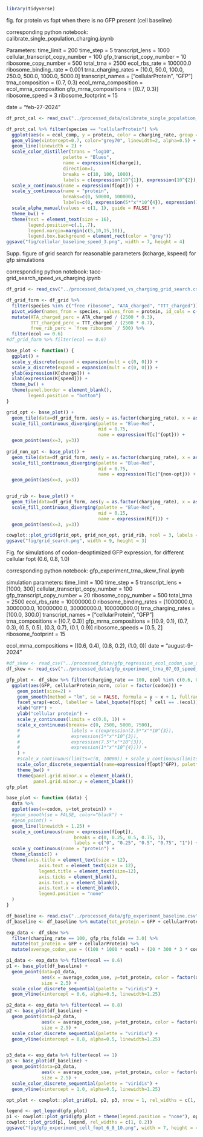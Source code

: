 ```r
library(tidyverse)
```

fig. for protein vs fopt when there is no GFP present (cell baseline)

corresponding python notebook: calibrate_single_population_charging.ipynb

Parameters: 
time_limit = 200
time_step = 5
transcript_lens = 1000
cellular_transcript_copy_number = 100
gfp_transcript_copy_number = 10
ribosome_copy_number = 500
total_trna = 2500
ecol_rbs_rate = 100000.0
ribosome_binding_rate = 0.001
trna_charging_rates = [10.0, 50.0, 100.0, 250.0, 500.0, 1000.0, 5000.0]
transcript_names = ["cellularProtein", "GFP"]
trna_composition = (0.7, 0.3)
ecol_mrna_composition = ecol_mrna_composition
gfp_mrna_compositions = [(0.7, 0.3)]
ribosome_speed = 3 
ribosome_footprint = 15

date = "feb-27-2024"

```r
df_prot_cal <- read_csv("../processed_data/calibrate_single_population_charging_1e6.csv")
```

```r
df_prot_cal %>% filter(species == "cellularProtein") %>% 
  ggplot(aes(x = ecol_comp, y = protein, color = charging_rate, group = charging_rate, alpha = charging_rate != 250.0)) +
  geom_vline(xintercept=0.7, color="grey70", linewidth=2, alpha=0.5) +
  geom_line(linewidth = 2) +
  scale_color_distiller(trans = "log10", 
                     palette = "Blues",
                     name = expression(K[charge]),
                     direction=1,
                     breaks = c(10, 100, 1000),
                     labels = c(expression(10^{1}), expression(10^{2}), expression(10^{3}))) +
  scale_x_continuous(name = expression(f[opt])) +
  scale_y_continuous(name = "protein",
                     breaks=c(0, 50000, 100000),
                     labels=c(0, expression(5*"x"*10^{4}), expression(1*"x"*10^{5}))) +
  scale_alpha_manual(values = c(1, 1), guide = FALSE) +
  theme_bw() +
  theme(text = element_text(size = 16),
        legend.position=c(.1,.7),
        legend.margin=margin(c(5,10,15,10)),
        legend.box.background = element_rect(color = "grey"))
ggsave("fig/cellular_baseline_speed_3.png", width = 7, height = 4)
```
Supp. figure of grid search for reasonable parameters (kcharge, kspeed) for gfp simulations

corresponding python notebook: tacc-grid_search_speed_vs_charging.ipynb

```r
df_grid <- read_csv("../processed_data/speed_vs_charging_grid_search.csv")
```

```r
df_grid_form <- df_grid %>% 
  filter(species %in% c("free ribosome", "ATA_charged", "TTT_charged")) %>%
  pivot_wider(names_from = species, values_from = protein, id_cols = c(speed, charging_rate, ecol)) %>%
  mutate(ATA_charged_perc = ATA_charged / (2500 * 0.3),
         TTT_charged_perc = TTT_charged / (2500 * 0.7),
         free_rib_perc = `free ribosome` / 500) %>%
  filter(ecol == 0.6)
#df_grid_form %>% filter(ecol == 0.6)
```

```r
base_plot <- function() {
  ggplot() +
  scale_y_discrete(expand = expansion(mult = c(0, 0))) +
  scale_x_discrete(expand = expansion(mult = c(0, 0))) +
  ylab(expression(K[charge])) +
  xlab(expression(K[speed])) +
  theme_bw() +
  theme(panel.border = element_blank(),
        legend.position = "bottom")
}

grid_opt <- base_plot() + 
  geom_tile(data=df_grid_form, aes(y = as.factor(charging_rate), x = as.factor(speed), fill = TTT_charged_perc)) +
  scale_fill_continuous_diverging(palette = "Blue-Red", 
                                  mid = 0.75,
                                  name = expression(T[c]^{opt})) +
  geom_point(aes(x=3, y=3))
  
grid_non_opt <- base_plot() + 
  geom_tile(data=df_grid_form, aes(y = as.factor(charging_rate), x = as.factor(speed), fill = ATA_charged_perc)) +
  scale_fill_continuous_diverging(palette = "Blue-Red", 
                                  mid = 0.75,
                                  name = expression(T[c]^{non-opt})) +
  geom_point(aes(x=3, y=3))


grid_rib <- base_plot() + 
  geom_tile(data=df_grid_form, aes(y = as.factor(charging_rate), x = as.factor(speed), fill = free_rib_perc)) +
  scale_fill_continuous_diverging(palette = "Blue-Red", 
                                  mid = 0.15,
                                  name = expression(R[f])) +
  geom_point(aes(x=3, y=3))

```

```r
cowplot::plot_grid(grid_opt, grid_non_opt, grid_rib, ncol = 3, labels = c("A", "B", "C"))
ggsave("fig/grid_search.png", width = 9, height = 3)
```

Fig. for simulations of codon-deoptimized GFP expression, for different cellular fopt (0.6, 0.8, 1.0)

corresponding python notebook: gfp_experiment_trna_skew_final.ipynb

simulation parameters:
time_limit = 100
time_step = 5
transcript_lens = [1000, 300]
cellular_transcript_copy_number = 100
gfp_transcript_copy_number = 20
ribosome_copy_number = 500
total_trna = 2500
ecol_rbs_rate = 10000000.0
ribosome_binding_rates = [1000000.0, 3000000.0, 10000000.0, 30000000.0, 100000000.0]
trna_charging_rates = [100.0, 300.0]
transcript_names = ["cellularProtein", "GFP"]
trna_compositions = [(0.7, 0.3)]
gfp_mrna_compositions = [(0.9, 0.1), (0.7, 0.3), (0.5, 0.5), (0.3, 0.7), (0.1, 0.9)]
ribosome_speeds = [0.5, 2]
ribosome_footprint = 15

ecol_mrna_compositions = [(0.6, 0.4), (0.8, 0.2), (1.0, 0)]
date = "august-9-2024"


```r
#df_skew <- read_csv("../processed_data/gfp_regression_ecol_codon_use_speed_0.5_trna_0.7.csv")
df_skew <- read_csv("../processed_data/gfp_experiment_trna_07_03_speed_2_ecol_6_8_10.csv")
```

```r
gfp_plot <- df_skew %>% filter(charging_rate == 100, ecol %in% c(0.6, 0.8, 1.0), gfp_rbs_foldx < 10) %>%
  ggplot(aes(GFP, cellularProtein_norm, color = factor(codon))) +
    geom_point(size=2) + 
    geom_smooth(method = "lm", se = FALSE, formula = y ~ x + 1, fullrange=TRUE) +
    facet_wrap(~ecol, labeller = label_bquote(f[opt] ^ cell == .(ecol))) +
    xlab("GFP") +
    ylab("cellular protein") +
    scale_y_continuous(limits = c(0.6, 1)) +
    scale_x_continuous(breaks= c(0, 2500, 5000, 7500),
    #                   labels = c(expression(2.5*"x"*10^{3}), 
    #                   expression(5*"x"*10^{3}), 
    #                   expression(7.5*"x"*10^{3}), 
    #                   expression(1*"x"*10^{4}))) +
    ) +
    #scale_x_continuous(limits=c(0, 10000)) + scale_y_continuous(limits=c(0.8, 1.0)) +
    scale_color_discrete_sequential(name=expression(f[opt]^GFP), palette = "viridis") +
    theme_bw() +
    theme(panel.grid.minor.x = element_blank(),
          panel.grid.minor.y = element_blank())
gfp_plot
```

```r
base_plot <- function (data) {
  data %>%
  ggplot(aes(x=codon, y=tot_protein)) +
  #geom_smooth(se = FALSE, color="black") +
  #geom_point() +
  geom_line(linewidth = 1.25) +
  scale_x_continuous(name = expression(f[opt]),
                         breaks = c(0, 0.25, 0.5, 0.75, 1),
                         labels = c("0", "0.25", "0.5", "0.75", "1")) +
  scale_y_continuous(name = "protein") +
  theme_classic() +
  theme(axis.title = element_text(size = 12),
            axis.text = element_text(size = 12),
            legend.title = element_text(size=12),
            axis.ticks = element_blank(),
            axis.text.y = element_blank(),
            axis.text.x = element_blank(),
            legend.position = "none"
  )
}
```

```r
df_baseline <- read.csv("../processed_data/gfp_experiment_baseline.csv")
df_baseline <- df_baseline %>% mutate(tot_protein = GFP + cellularProtein)
```

```r
exp_data <- df_skew %>% 
  filter(charging_rate == 100, gfp_rbs_foldx == 3.0) %>%
  mutate(tot_protein = GFP + cellularProtein) %>%
  mutate(average_codon_use = ((100 * 1000 * ecol) + (20 * 300 * 3 * codon)) / ((100 * 1000) + (20 * 300 * 3)))

p1_data <- exp_data %>% filter(ecol == 0.6)
p1 <- base_plot(df_baseline) + 
  geom_point(data=p1_data, 
             aes(x = average_codon_use, y=tot_protein, color = factor(average_codon_use)),
             size = 2.5) +
  scale_color_discrete_sequential(palette = "viridis") +
  geom_vline(xintercept = 0.6, alpha=0.5, linewidth=1.25)

p2_data <- exp_data %>% filter(ecol == 0.8)
p2 <- base_plot(df_baseline) + 
  geom_point(data=p2_data, 
             aes(x = average_codon_use, y=tot_protein, color = factor(average_codon_use)),
             size = 2.5) +
  scale_color_discrete_sequential(palette = "viridis") +
  geom_vline(xintercept = 0.8, alpha=0.5, linewidth=1.25)


p3_data <- exp_data %>% filter(ecol == 1)
p3 <- base_plot(df_baseline) + 
  geom_point(data=p3_data, 
             aes(x = average_codon_use, y=tot_protein, color = factor(average_codon_use)),
             size = 2.5) +
  scale_color_discrete_sequential(palette = "viridis") +
  geom_vline(xintercept = 1.0, alpha=0.5, linewidth=1.25)

opt_plot <- cowplot::plot_grid(p1, p2, p3, nrow = 1, rel_widths = c(1, 1, 1))
```

```r
legend <- get_legend(gfp_plot)
p1 <- cowplot::plot_grid(gfp_plot + theme(legend.position = "none"), opt_plot, ncol = 1, align = 'v')
cowplot::plot_grid(p1, legend, rel_widths = c(1, 0.2))
ggsave("fig/gfp_experiment_cell_fopt_6_8_10.png", width = 7, height = 4)
```